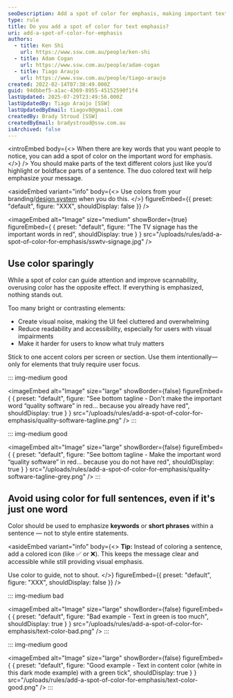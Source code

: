 ```yaml
---
seoDescription: Add a spot of color for emphasis, making important text stand out and drawing attention to your message.
type: rule
title: Do you add a spot of color for text emphasis?
uri: add-a-spot-of-color-for-emphasis
authors:
  - title: Ken Shi
    url: https://www.ssw.com.au/people/ken-shi
  - title: Adam Cogan
    url: https://www.ssw.com.au/people/adam-cogan
  - title: Tiago Araujo
    url: https://www.ssw.com.au/people/tiago-araujo
created: 2022-02-14T07:38:49.000Z
guid: 94dbbef5-a1ac-4369-8955-45152590f1f4
lastUpdated: 2025-07-29T23:49:56.000Z
lastUpdatedBy: Tiago Araújo [SSW]
lastUpdatedByEmail: tiagov8@gmail.com
createdBy: Brady Stroud [SSW]
createdByEmail: bradystroud@ssw.com.au
isArchived: false
---
```


<introEmbed
  body={<>
When there are key words that you want people to notice, you can add a spot of color on the important word for emphasis.
  </>}
/>
You should make parts of the text different colors just like you’d highlight or boldface parts of a sentence. The duo colored text will help emphasize your message.

<asideEmbed
  variant="info"
  body={<>
    Use colors from your branding/[design system](/design-system) when you do this.
  </>}
  figureEmbed={{
    preset: "default",
    figure: "XXX",
    shouldDisplay: false
  }}
/>

<imageEmbed
  alt="Image"
  size="medium"
  showBorder={true}
  figureEmbed={ {
    preset: "default",
    figure: "The TV signage has the important words in red",
    shouldDisplay: true
  } }
  src="/uploads/rules/add-a-spot-of-color-for-emphasis/sswtv-signage.jpg"
/>

## Use color sparingly

While a spot of color can guide attention and improve scannability, overusing color has the opposite effect. If everything is emphasized, nothing stands out.

Too many bright or contrasting elements:

* Create visual noise, making the UI feel cluttered and overwhelming
* Reduce readability and accessibility, especially for users with visual impairments
* Make it harder for users to know what truly matters

Stick to one accent colors per screen or section. Use them intentionally—only for elements that truly require user focus.

::: img-medium good

<imageEmbed
  alt="Image"
  size="large"
  showBorder={false}
  figureEmbed={ {
    preset: "default",
    figure: "See bottom tagline - Don't make the important word “quality software” in red... because you already have red",
    shouldDisplay: true
  } }
  src="/uploads/rules/add-a-spot-of-color-for-emphasis/quality-software-tagline.png"
/>
:::

::: img-medium good

<imageEmbed
  alt="Image"
  size="large"
  showBorder={false}
  figureEmbed={ {
    preset: "default",
    figure: "See bottom tagline - Make the important word “quality software” in red... because you do not have red",
    shouldDisplay: true
  } }
  src="/uploads/rules/add-a-spot-of-color-for-emphasis/quality-software-tagline-grey.png"
/>
:::

## Avoid using color for full sentences, even if it's just one word

Color should be used to emphasize **keywords** or **short phrases** within a sentence — not to style entire statements.

<asideEmbed
  variant="info"
  body={<>
    **Tip:** Instead of coloring a sentence, add a colored icon (like ✅ or ❌). This keeps the message clear and accessible while still providing visual emphasis.

Use color to guide, not to shout.
  </>}
  figureEmbed={{
    preset: "default",
    figure: "XXX",
    shouldDisplay: false
  }}
/>

::: img-medium bad

<imageEmbed
  alt="Image"
  size="large"
  showBorder={false}
  figureEmbed={ {
    preset: "default",
    figure: "Bad example - Text in green is too much",
    shouldDisplay: true
  } }
  src="/uploads/rules/add-a-spot-of-color-for-emphasis/text-color-bad.png"
/>
:::

::: img-medium good

<imageEmbed
  alt="Image"
  size="large"
  showBorder={false}
  figureEmbed={ {
    preset: "default",
    figure: "Good example - Text in content color (white in this dark mode example) with a green tick",
    shouldDisplay: true
  } }
  src="/uploads/rules/add-a-spot-of-color-for-emphasis/text-color-good.png"
/>
:::
